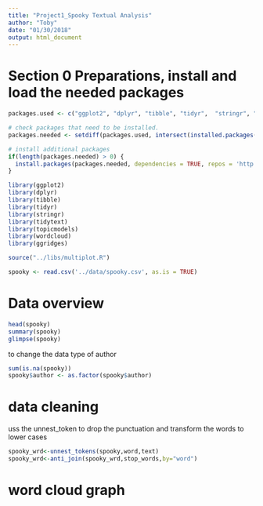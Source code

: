 ```yaml
---
title: "Project1_Spooky Textual Analysis"
author: "Toby"
date: "01/30/2018"
output: html_document
---
```

# Section 0 Preparations, install and load the needed packages
```r
packages.used <- c("ggplot2", "dplyr", "tibble", "tidyr",  "stringr", "tidytext", "topicmodels", "wordcloud", "ggridges")

# check packages that need to be installed.
packages.needed <- setdiff(packages.used, intersect(installed.packages()[,1], packages.used))

# install additional packages
if(length(packages.needed) > 0) {
  install.packages(packages.needed, dependencies = TRUE, repos = 'http://cran.us.r-project.org')
}

library(ggplot2)
library(dplyr)
library(tibble)
library(tidyr)
library(stringr)
library(tidytext)
library(topicmodels)
library(wordcloud)
library(ggridges)

source("../libs/multiplot.R")
```

```r
spooky <- read.csv('../data/spooky.csv', as.is = TRUE)
```

# Data overview
```r
head(spooky)
summary(spooky)
glimpse(spooky)
```

to change the data type of author

```r
sum(is.na(spooky))
spooky$author <- as.factor(spooky$author)
```

# data cleaning
uss the unnest_token to drop the punctuation and transform the words to lower cases
```r
spooky_wrd<-unnest_tokens(spooky,word,text)
spooky_wrd<-anti_join(spooky_wrd,stop_words,by="word")
```
# word cloud graph
